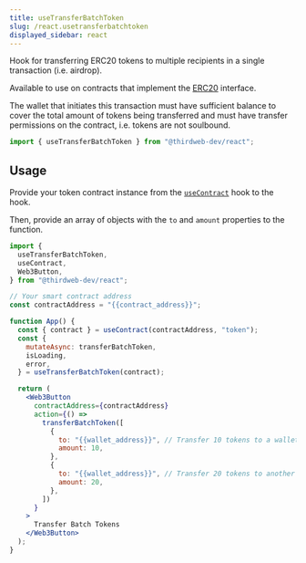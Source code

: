 ```yaml
---
title: useTransferBatchToken
slug: /react.usetransferbatchtoken
displayed_sidebar: react
---
```


Hook for transferring ERC20 tokens to multiple recipients in a single transaction (i.e. airdrop).

Available to use on contracts that implement the [ERC20](https://portal.thirdweb.com/solidity/interfaces/erc20) interface.

The wallet that initiates this transaction must have sufficient balance to cover the total amount of tokens being transferred
and must have transfer permissions on the contract, i.e. tokens are not soulbound.

```jsx
import { useTransferBatchToken } from "@thirdweb-dev/react";
```

## Usage

Provide your token contract instance from the [`useContract`](/react/react.usecontract) hook to the hook.

Then, provide an array of objects with the `to` and `amount` properties to the function.

```jsx
import {
  useTransferBatchToken,
  useContract,
  Web3Button,
} from "@thirdweb-dev/react";

// Your smart contract address
const contractAddress = "{{contract_address}}";

function App() {
  const { contract } = useContract(contractAddress, "token");
  const {
    mutateAsync: transferBatchToken,
    isLoading,
    error,
  } = useTransferBatchToken(contract);

  return (
    <Web3Button
      contractAddress={contractAddress}
      action={() =>
        transferBatchToken([
          {
            to: "{{wallet_address}}", // Transfer 10 tokens to a wallet
            amount: 10,
          },
          {
            to: "{{wallet_address}}", // Transfer 20 tokens to another wallet
            amount: 20,
          },
        ])
      }
    >
      Transfer Batch Tokens
    </Web3Button>
  );
}
```
